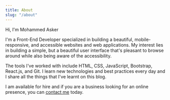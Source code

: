 ```yaml
---
title: About
slug: "/about"
---
```


Hi, I'm Mohammed Asker

I'm a Front-End Developer specialized in building a beautiful, mobile-responsive, and accessible websites and web applications. 
My interest lies in building a simple, but a beautiful user interface that's pleasant to browse around while also being aware of the accessibility.

The tools I've worked with include HTML, CSS, JavaScript, Bootstrap, React.js, and Git. 
I learn new technologies and best practices every day and I share all the things that I've learnt on this blog. 

I am available for hire and if you are a business looking for an online presence, you can [contact me](/contact) today.
